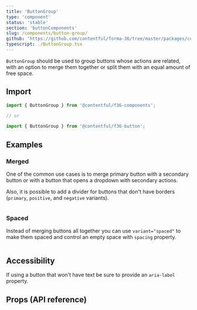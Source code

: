 ```yaml
---
title: 'ButtonGroup'
type: 'component'
status: 'stable'
section: 'buttonComponents'
slug: /components/button-group/
github: 'https://github.com/contentful/forma-36/tree/master/packages/components/button/src/ButtonGroup'
typescript: ./ButtonGroup.tsx
---
```


`ButtonGroup` should be used to group buttons whose actions are related, with an option to merge them together or split them with an equal amount of free space.

## Import

```js static=true
import { ButtonGroup } from '@contentful/f36-components';

// or

import { ButtonGroup } from '@contentful/f36-button';
```

## Examples

### Merged

One of the common use cases is to merge primary button with a secondary button or with a button that opens a dropdown with secondary actions.

Also, it is possible to add a divider for buttons that don't have borders (`primary`, `positive`, and `negative` variants).

```jsx file=../../examples/ButtonGroupMergedExample.tsx

```

### Spaced

Instead of merging buttons all together you can use `variant="spaced"` to make them spaced and control an empty space with `spacing` property.

```jsx file=../../examples/ButtonGroupSpacedExample.tsx

```

## Accessibility

If using a button that won't have text be sure to provide an `aria-label` property.

## Props (API reference)

<Props
  of="ButtonGroup"
  storybookPath="/story/components-button-buttongroup--basic"
/>
